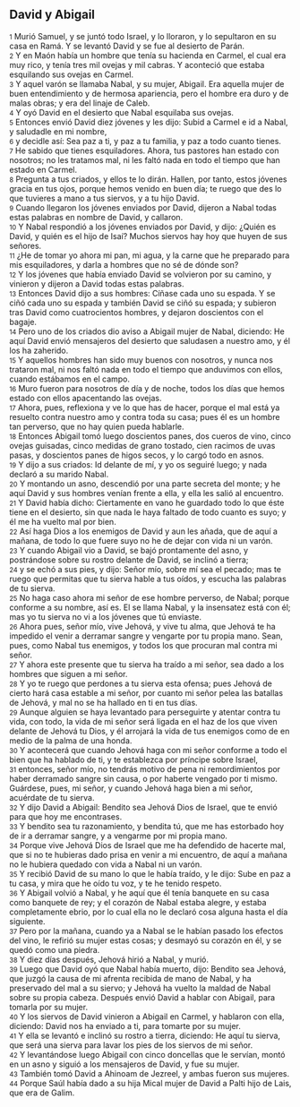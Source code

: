 == David y Abigail ==

{{anchor|1}} <small>1</small> Murió Samuel, y se juntó todo Israel, y lo lloraron, y lo sepultaron en su casa en Ramá. Y se levantó David y se fue al desierto de Parán.<br>
{{anchor|2}} <small>2</small> Y en Maón había un hombre que tenía su hacienda en Carmel, el cual era muy rico, y tenía tres mil ovejas y mil cabras. Y aconteció que estaba esquilando sus ovejas en Carmel.<br>
{{anchor|3}} <small>3</small> Y aquel varón se llamaba Nabal, y su mujer, Abigail. Era aquella mujer de buen entendimiento y de hermosa apariencia, pero el hombre era duro y de malas obras; y era del linaje de Caleb.<br>
{{anchor|4}} <small>4</small> Y oyó David en el desierto que Nabal esquilaba sus ovejas.<br>
{{anchor|5}} <small>5</small> Entonces envió David diez jóvenes y les dijo: Subid a Carmel e id a Nabal, y saludadle en mi nombre,<br>
{{anchor|6}} <small>6</small> y decidle así: Sea paz a ti, y paz a tu familia, y paz a todo cuanto tienes.<br>
{{anchor|7}} <small>7</small> He sabido que tienes esquiladores. Ahora, tus pastores han estado con nosotros; no les tratamos mal, ni les faltó nada en todo el tiempo que han estado en Carmel.<br>
{{anchor|8}} <small>8</small> Pregunta a tus criados, y ellos te lo dirán. Hallen, por tanto, estos jóvenes gracia en tus ojos, porque hemos venido en buen día; te ruego que des lo que tuvieres a mano a tus siervos, y a tu hijo David.<br>
{{anchor|9}} <small>9</small> Cuando llegaron los jóvenes enviados por David, dijeron a Nabal todas estas palabras en nombre de David, y callaron.<br>
{{anchor|10}} <small>10</small> Y Nabal respondió a los jóvenes enviados por David, y dijo: ¿Quién es David, y quién es el hijo de Isaí? Muchos siervos hay hoy que huyen de sus señores.<br>
{{anchor|11}} <small>11</small> ¿He de tomar yo ahora mi pan, mi agua, y la carne que he preparado para mis esquiladores, y darla a hombres que no sé de dónde son?<br>
{{anchor|12}} <small>12</small> Y los jóvenes que había enviado David se volvieron por su camino, y vinieron y dijeron a David todas estas palabras.<br>
{{anchor|13}} <small>13</small> Entonces David dijo a sus hombres: Cíñase cada uno su espada. Y se ciñó cada uno su espada y también David se ciñó su espada; y subieron tras David como cuatrocientos hombres, y dejaron doscientos con el bagaje.<br>
{{anchor|14}} <small>14</small> Pero uno de los criados dio aviso a Abigail mujer de Nabal, diciendo: He aquí David envió mensajeros del desierto que saludasen a nuestro amo, y él los ha zaherido.<br>
{{anchor|15}} <small>15</small> Y aquellos hombres han sido muy buenos con nosotros, y nunca nos trataron mal, ni nos faltó nada en todo el tiempo que anduvimos con ellos, cuando estábamos en el campo.<br>
{{anchor|16}} <small>16</small> Muro fueron para nosotros de día y de noche, todos los días que hemos estado con ellos apacentando las ovejas.<br>
{{anchor|17}} <small>17</small> Ahora, pues, reflexiona y ve lo que has de hacer, porque el mal está ya resuelto contra nuestro amo y contra toda su casa; pues él es un hombre tan perverso, que no hay quien pueda hablarle.<br>
{{anchor|18}} <small>18</small> Entonces Abigail tomó luego doscientos panes, dos cueros de vino, cinco ovejas guisadas, cinco medidas   de grano tostado, cien racimos de uvas pasas, y doscientos panes de higos secos, y lo cargó todo en asnos.<br>
{{anchor|19}} <small>19</small> Y dijo a sus criados: Id delante de mí, y yo os seguiré luego; y nada declaró a su marido Nabal.<br>
{{anchor|20}} <small>20</small> Y montando un asno, descendió por una parte secreta del monte; y he aquí David y sus hombres venían frente a ella, y ella les salió al encuentro.<br>
{{anchor|21}} <small>21</small> Y David había dicho: Ciertamente en vano he guardado todo lo que éste tiene en el desierto, sin que nada le haya faltado de todo cuanto es suyo; y él me ha vuelto mal por bien.<br>
{{anchor|22}} <small>22</small> Así haga Dios a los enemigos de David y aun les añada, que de aquí a mañana, de todo lo que fuere suyo no he de dejar con vida ni un varón.<br>
{{anchor|23}} <small>23</small> Y cuando Abigail vio a David, se bajó prontamente del asno, y postrándose sobre su rostro delante de David, se inclinó a tierra;<br>
{{anchor|24}} <small>24</small> y se echó a sus pies, y dijo: Señor mío, sobre mí sea el pecado; mas te ruego que permitas que tu sierva hable a tus oídos, y escucha las palabras de tu sierva.<br>
{{anchor|25}} <small>25</small> No haga caso ahora mi señor de ese hombre perverso, de Nabal; porque conforme a su nombre, así es. El se llama Nabal, y la insensatez está con él; mas yo tu sierva no vi a los jóvenes que tú enviaste.<br>
{{anchor|26}} <small>26</small> Ahora pues, señor mío, vive Jehová, y vive tu alma, que Jehová te ha impedido el venir a derramar sangre y vengarte por tu propia mano. Sean, pues, como Nabal tus enemigos, y todos los que procuran mal contra mi señor.<br>
{{anchor|27}} <small>27</small> Y ahora este presente que tu sierva ha traído a mi señor, sea dado a los hombres que siguen a mi señor.<br>
{{anchor|28}} <small>28</small> Y yo te ruego que perdones a tu sierva esta ofensa; pues Jehová de cierto hará casa estable a mi señor, por cuanto mi señor pelea las batallas de Jehová, y mal no se ha hallado en ti en tus días.<br>
{{anchor|29}} <small>29</small> Aunque alguien se haya levantado para perseguirte y atentar contra tu vida, con todo, la vida de mi señor será ligada en el haz de los que viven delante de Jehová tu Dios, y él arrojará la vida de tus enemigos como de en medio de la palma de una honda.<br>
{{anchor|30}} <small>30</small> Y acontecerá que cuando Jehová haga con mi señor conforme a todo el bien que ha hablado de ti, y te establezca por príncipe sobre Israel,<br>
{{anchor|31}} <small>31</small> entonces, señor mío, no tendrás motivo de pena ni remordimientos por haber derramado sangre sin causa, o por haberte vengado por ti mismo. Guárdese, pues, mi señor, y cuando Jehová haga bien a mi señor, acuérdate de tu sierva.<br>
{{anchor|32}} <small>32</small> Y dijo David a Abigail: Bendito sea Jehová Dios de Israel, que te envió para que hoy me encontrases.<br>
{{anchor|33}} <small>33</small> Y bendito sea tu razonamiento, y bendita tú, que me has estorbado hoy de ir a derramar sangre, y a vengarme por mi propia mano.<br>
{{anchor|34}} <small>34</small> Porque vive Jehová Dios de Israel que me ha defendido de hacerte mal, que si no te hubieras dado prisa en venir a mi encuentro, de aquí a mañana no le hubiera quedado con vida a Nabal ni un varón.<br>
{{anchor|35}} <small>35</small> Y recibió David de su mano lo que le había traído, y le dijo: Sube en paz a tu casa, y mira que he oído tu voz, y te he tenido respeto.<br>
{{anchor|36}} <small>36</small> Y Abigail volvió a Nabal, y he aquí que él tenía banquete en su casa como banquete de rey; y el corazón de Nabal estaba alegre, y estaba completamente ebrio, por lo cual ella no le declaró cosa alguna hasta el día siguiente.<br>
{{anchor|37}} <small>37</small> Pero por la mañana, cuando ya a Nabal se le habían pasado los efectos del vino, le refirió su mujer estas cosas; y desmayó su corazón en él, y se quedó como una piedra.<br>
{{anchor|38}} <small>38</small> Y diez días después, Jehová hirió a Nabal, y murió.<br>
{{anchor|39}} <small>39</small> Luego que David oyó que Nabal había muerto, dijo: Bendito sea Jehová, que juzgó la causa de mi afrenta recibida de mano de Nabal, y ha preservado del mal a su siervo; y Jehová ha vuelto la maldad de Nabal sobre su propia cabeza. Después envió David a hablar con Abigail, para tomarla por su mujer.<br>
{{anchor|40}} <small>40</small> Y los siervos de David vinieron a Abigail en Carmel, y hablaron con ella, diciendo: David nos ha enviado a ti, para tomarte por su mujer.<br>
{{anchor|41}} <small>41</small> Y ella se levantó e inclinó su rostro a tierra, diciendo: He aquí tu sierva, que será una sierva para lavar los pies de los siervos de mi señor.<br>
{{anchor|42}} <small>42</small> Y levantándose luego Abigail con cinco doncellas que le servían, montó en un asno y siguió a los mensajeros de David, y fue su mujer.<br>
{{anchor|43}} <small>43</small> También tomó David a Ahinoam de Jezreel, y ambas fueron sus mujeres.<br>
{{anchor|44}} <small>44</small> Porque Saúl había dado a su hija Mical mujer de David a Palti hijo de Lais, que era de Galim.<br>
